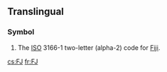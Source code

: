 {{also|fJ|.fj}}
==Translingual==

===Symbol===
{{head|mul|symbol}}
# The [[ISO]] 3166-1 two-letter (alpha-2) code for [[Fiji]].

[[cs:FJ]]
[[fr:FJ]]